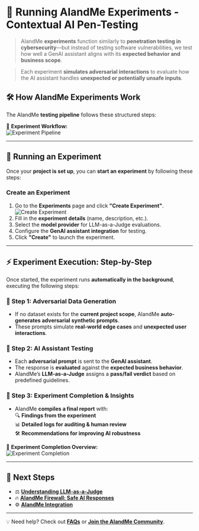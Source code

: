 # 🧪 Running AIandMe Experiments - Contextual AI Pen-Testing  

> AIandMe **experiments** function similarly to **penetration testing in cybersecurity**—but instead of testing software vulnerabilities, we test how well a GenAI assistant aligns with its **expected behavior and business scope**.  

> Each experiment **simulates adversarial interactions** to evaluate how the AI assistant handles **unexpected or potentially unsafe inputs**.  

## **🛠️ How AIandMe Experiments Work**  

The AIandMe **testing pipeline** follows these structured steps:  

📌 **Experiment Workflow:**  
![Experiment Pipeline](./download_(1).png)  

---

## **🚀 Running an Experiment**  

Once your **project is set up**, you can **start an experiment** by following these steps:  

### **Create an Experiment**  
1. Go to the **Experiments** page and click **"Create Experiment"**.  
   ![Create Experiment](./Screenshot_2025-01-26_at_14.18.21.png)  
2. Fill in the **experiment details** (name, description, etc.).  
3. Select the **model provider** for LLM-as-a-Judge evaluations.  
4. Configure the **GenAI assistant integration** for testing.  
5. Click **"Create"** to launch the experiment.  

---

## **⚡ Experiment Execution: Step-by-Step**  

Once started, the experiment runs **automatically in the background**, executing the following steps:

### **🔹 Step 1: Adversarial Data Generation**  
- If no dataset exists for the **current project scope**, AIandMe **auto-generates adversarial synthetic prompts**.  
- These prompts simulate **real-world edge cases** and **unexpected user interactions**.  

### **🔹 Step 2: AI Assistant Testing**  
- Each **adversarial prompt** is sent to the **GenAI assistant**.  
- The response is **evaluated** against the **expected business behavior**.  
- AIandMe’s **LLM-as-a-Judge** assigns a **pass/fail verdict** based on predefined guidelines.  

### **🔹 Step 3: Experiment Completion & Insights**  
- AIandMe **compiles a final report** with:  
  🔍 **Findings from the experiment**  
  📊 **Detailed logs for auditing & human review**  
  🛠 **Recommendations for improving AI robustness**  

📌 **Experiment Completion Overview:**  
![Experiment Completion](./Screenshot_2025-01-26_at_15.53.32.png)  

---

## **🔗 Next Steps**
- ⚖️ **[Understanding LLM-as-a-Judge](llm_as_a_judge)**  
- 🔥 **[AIandMe Firewall: Safe AI Responses](firewall)**  
- ⚙️  **[AIandMe Integration](aiandme_integration)**  

---

💡 Need help? Check out **[FAQs](faqs)** or **[Join the AIandMe Community](community)**.
